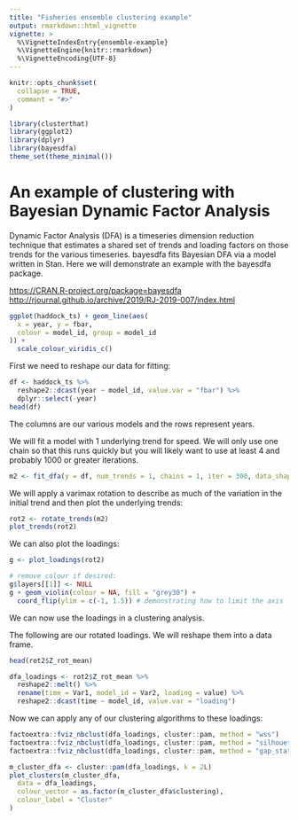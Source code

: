 ```yaml
---
title: "Fisheries ensemble clustering example"
output: rmarkdown::html_vignette
vignette: >
  %\VignetteIndexEntry{ensemble-example}
  %\VignetteEngine{knitr::rmarkdown}
  %\VignetteEncoding{UTF-8}
---
```


```r
knitr::opts_chunk$set(
  collapse = TRUE,
  comment = "#>"
)
```

```r
library(clusterthat)
library(ggplot2)
library(dplyr)
library(bayesdfa)
theme_set(theme_minimal())
```

# An example of clustering with Bayesian Dynamic Factor Analysis

Dynamic Factor Analysis (DFA) is a timeseries dimension reduction technique that estimates a shared set of trends and loading factors on those trends for the various timeseries. bayesdfa fits Bayesian DFA via a model written in Stan. Here we will demonstrate an example with the bayesdfa package.

<https://CRAN.R-project.org/package=bayesdfa>
<http://rjournal.github.io/archive/2019/RJ-2019-007/index.html>

```r
ggplot(haddock_ts) + geom_line(aes(
  x = year, y = fbar,
  colour = model_id, group = model_id
)) +
  scale_colour_viridis_c()
```

First we need to reshape our data for fitting:

```r
df <- haddock_ts %>%
  reshape2::dcast(year ~ model_id, value.var = "fbar") %>%
  dplyr::select(-year)
head(df)
```

The columns are our various models and the rows represent years.

We will fit a model with 1 underlying trend for speed. We will only use one chain so that this runs quickly but you will likely want to use at least 4 and probably 1000 or greater iterations.

```r
m2 <- fit_dfa(y = df, num_trends = 1, chains = 1, iter = 300, data_shape = "long")
```

We will apply a varimax rotation to describe as much of the variation in the initial trend and then plot the underlying trends:

```r
rot2 <- rotate_trends(m2)
plot_trends(rot2)
```

We can also plot the loadings:

```r
g <- plot_loadings(rot2)

# remove colour if desired:
g$layers[[1]] <- NULL
g + geom_violin(colour = NA, fill = "grey30") +
  coord_flip(ylim = c(-1, 1.5)) # demonstrating how to limit the axis
```

We can now use the loadings in a clustering analysis.

The following are our rotated loadings. We will reshape them into a data frame.

```r
head(rot2$Z_rot_mean)

dfa_loadings <- rot2$Z_rot_mean %>%
  reshape2::melt() %>%
  rename(time = Var1, model_id = Var2, loading = value) %>%
  reshape2::dcast(time ~ model_id, value.var = "loading")
```

Now we can apply any of our clustering algorithms to these loadings:

```r
factoextra::fviz_nbclust(dfa_loadings, cluster::pam, method = "wss")
factoextra::fviz_nbclust(dfa_loadings, cluster::pam, method = "silhouette")
factoextra::fviz_nbclust(dfa_loadings, cluster::pam, method = "gap_stat")

m_cluster_dfa <- cluster::pam(dfa_loadings, k = 2L)
plot_clusters(m_cluster_dfa,
  data = dfa_loadings,
  colour_vector = as.factor(m_cluster_dfa$clustering),
  colour_label = "Cluster"
)
```
